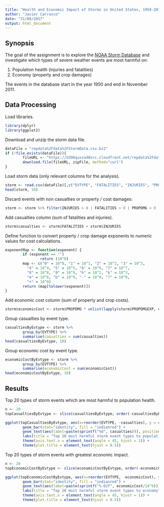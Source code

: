 ---
title: "Health and Economic Impact of Storms in United States, 1950-2011"
author: "Javier Carrasco"
date: "31/08/2017"
output: html_document
---

## Synopsis

The goal of the assignment is to explore the [NOAA Storm Database](https://d396qusza40orc.cloudfront.net/repdata%2Fdata%2FStormData.csv.bz2)
and investigate which types of severe weather events are most harmful on:

1. Population health (injuries and fatalities) 
2. Economy (property and crop damages)

The events in the database start in the year 1950 and end in November 2011.

## Data Processing

Load libraries.

```{r}
library(dplyr)
library(ggplot2)
```

Download and unzip the storm data file.

```{r}
dataFile = "repdata%2Fdata%2FStormData.csv.bz2"
if (!file.exists(dataFile)){
        fileURL <- "https://d396qusza40orc.cloudfront.net/repdata%2Fdata%2FStormData.csv.bz2"
        download.file(fileURL, zipFile, method="curl")
}  
```

Load storm data (only relevant columns for the analysis).

```{r}
storm <- read.csv(dataFile)[,c("EVTYPE", "FATALITIES", "INJURIES", "PROPDMG", "PROPDMGEXP", "CROPDMG", "CROPDMGEXP")]
head(storm, 10)
```

Discard events with non casualties or property / cost damages:

```{r}
storm <- storm %>% filter(INJURIES > 0 | FATALITIES > 0 | PROPDMG > 0 | CROPDMG > 0)
```


Add casualties column (sum of fatalities and injuries).

```{r}
storm$casualties <- storm$FATALITIES + storm$INJURIES
```

Define function to convert property / crop damage exponents to numeric values for cost calculations.

```{r}
exponentMap <- function(exponent) {
        if (exponent == "")
                return (10^0)
        map <- c("0" = 10^0, "1" = 10^1, "2" = 10^2, "3" = 10^3,
          "4" = 10^4, "5" = 10^5, "6" = 10^6, "7" = 10^7,
          "8" = 10^8, "9" = 10^9, "h" = 10^2, "k" = 10^3,
          "m" = 10^6, "b" = 10^9, "-" = 10^0, "?" = 10^0,
          "+" = 10^0)
        return (map[tolower(exponent)])
} 
```

Add economic cost column (sum of property and crop costs).

```{r}
storm$economicCost <- storm$PROPDMG * unlist(lapply(storm$PROPDMGEXP, exponentMap)) + storm$CROPDMG * unlist(lapply(storm$CROPDMGEXP, exponentMap))
```

Group casualties by event type.

```{r}
casualtiesByEvtype <- storm %>%
        group_by(EVTYPE) %>%
        summarise(casualties = sum(casualties))
head(casualtiesByEvtype, 10)
```

Group economic cost by event type.

```{r}
economicCostByEvtype <- storm %>%
        group_by(EVTYPE) %>%
        summarise(economicCost = sum(economicCost))
head(economicCostByEvtype, 10)
```

## Results

Top 20 types of storm events which are most harmful to population health.

```{r}
n <- 20
topCasualtiesByEvtype <- slice(casualtiesByEvtype, order(-casualtiesByEvtype$casualties)[1:n])

ggplot(topCasualtiesByEvtype, aes(x=reorder(EVTYPE, -casualties), y = casualties)) +
        geom_bar(stat="identity", fill = "indianred") +
        geom_text(aes(label=paste(sprintf("%d", casualties))), position=position_dodge(width=0.9), vjust=-0.25, size=3) +
        labs(title = "Top 20 most harmful storm event types to population health", x = "Event Type", y = "Casualties") +
        theme(axis.text.x = element_text(angle = 45, hjust = 1)) +
        theme(plot.title = element_text(hjust = 0.5))
```

Top 20 types of storm events with greatest economic impact.

```{r}
n <- 20
topEconomicCostByEvtype <- slice(economicCostByEvtype, order(-economicCostByEvtype$economicCost)[1:n])

ggplot(topEconomicCostByEvtype, aes(x=reorder(EVTYPE, -economicCost), y = economicCost/10^9)) +
        geom_bar(stat="identity", fill = "indianred") +
        geom_text(aes(label=paste(sprintf("%.02f", economicCost/10^9))), position=position_dodge(width=0.9), vjust=-0.25, size=3) +
        labs(title = "Top 20 most harmful storm event types to economy", x = "Event Type", y = "Cost in US$ billions") +
        theme(axis.text.x = element_text(angle = 45, hjust = 1)) +
        theme(plot.title = element_text(hjust = 0.5))
```
